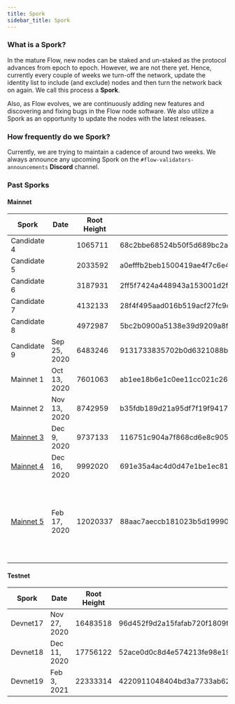 ```yaml
---
title: Spork
sidebar_title: Spork
---
```


### What is a Spork?

In the mature Flow, new nodes can be staked and un-staked as the protocol advances from epoch to epoch. However, we are not there yet.
Hence, currently every couple of weeks we turn-off the network, update the identity list to include (and exclude) nodes and then turn the network back on again.
We call this process a **Spork**.

Also, as Flow evolves, we are continuously adding new features and discovering and fixing bugs in the Flow node software.
We also utilize a Spork as an opportunity to update the nodes with the latest releases.

### How frequently do we Spork?

Currently, we are trying to maintain a cadence of around two weeks. We always announce any upcoming Spork on the `#flow-validators-announcements` **Discord** channel.

### Past Sporks

#### Mainnet

|Spork                                                               |Date        |Root Height|Root Parent ID                                                  |Root State Commit                                               |Git Commit                              |Branch/Tag|Docker Tag|
|--------------------------------------------------------------------|------------|-----------|----------------------------------------------------------------|----------------------------------------------------------------|----------------------------------------|----------|----------|
|Candidate 4                                                         |            |1065711    |68c2bbe68524b50f5d689bc2ac7ad2dd70e88ed7dd15ad6c3cdf6ea314cb1aa3|c05086e4d1d428d3b9af5bd8b81d8780054f783ef4eec3ca28b491202e9ac696|b9b197280d6590576f1ef183bc3d04d41d6be587|          |          |
|Candidate 5                                                         |            |2033592    |a0efffb2beb1500419ae4f7c6e49bfbbe3a4d1d1c201bf925ccaec467ea30e91|0190d417a26b9870f5bb2cf408ad31985b3aa7e57f6ababa6e543f0f90b99dcd|cd876653d20b398952af4002701a0ae2800fd5f2|          |          |
|Candidate 6                                                         |            |3187931    |2ff5f7424a448943a153001d2f0869d4fac330906ecb8e17b7ef7fe50e4c7b36|bd7f16dc5ef5eced849ab5f437547c14c1907059e1ecf89a942d0521166c5cbb|b30c48008c0ec1cc8ecb750aeb9ff9f3d712681d|          |          |
|Candidate 7                                                         |            |4132133    |28f4f495aad016b519acf27fc9d9a328f6a4009807480e36e2df780eeccd99bc|001d173bfcf9c7f71684da89bff72b3ee582b39a69c7929360230faf73735c17|f811f8cd49369ae2bc559e0fbb781aff129484f5|candidate7|v0.7.2    |
|Candidate 8                                                         |            |4972987    |5bc2b0900a5138e39d9209a8fe32e14b3e5c884bd36d2a645620f746b7c8bd47|6b9161a225b087a461ec95e710fdf4e73f6d6c9401ebf066207a021dced4ce5e|                                        |v0.8.2    |          |
|Candidate 9                                                         |Sep 25, 2020|6483246    |9131733835702b0d6321088bddb4642a4964bb5c630440ccb0de47bdbc371d1a|90c6f406f5d21880d525ad4702cb249509b85e7f745db2de67e9fe541a56da4c|v0.9.3                                  |v0.9.3    |          |
|Mainnet 1                                                           |Oct 13, 2020|7601063    |ab1ee18b6e1c0ee11cc021c26a17c694c627699a576e85f7013cd743bdbc7877|6e1adf15689eaf5ea6859bcdd0b510f5eb4c34dac878d8577b3f65bc20c3f312|114d45436e7d9052e910c98a1e40f730e3fd12d7|v0.10.1   |v0.10.1   |
|Mainnet 2                                                           |Nov 13, 2020|8742959    |b35fdb189d21a95df7f19f941786f748d9854a8b93b1e555b51cda7d9f53a6e1|d6a25be552ed93213df0ffc2e8c7f39f6401c04cbf22bac7a4b84d3c9493f005|4ef68efb935c0e3393ae3966752ece5e7739bab4|v0.11.1   |v0.11.1   |
|[Mainnet 3](https://github.com/onflow/flow-go/releases/tag/v0.12.6) |Dec 9, 2020 |9737133    |116751c904a7f868cd6e8c90522fdbd70fe826db6886b830338c68c6339df3e7|1d2c91e801d0560024848a0c981e03120efc372436ada5f7909c4d44d4600f04|badd5887512b955e7aa18b4e73dae980ca72fa22|v0.12.6   |v0.12.6   |
|[Mainnet 4](https://github.com/onflow/flow-go/releases/tag/v0.13.1) |Dec 16, 2020|9992020    |691e35a4ac4d0d47e1be1ec81512ac9f6cdd04545b908fad1d6ceea58c76b560|0011fda57f2f3aaa8e6bcc1e1deea9778a9543252f8b65bbd4ebca3687789420|f4a73c7f20109209e9e2e999cf50fcf1ec41241b|v0.13.1   |v0.13.1   |
|[Mainnet 5](https://github.com/onflow/flow-go/releases/tag/v0.14.1) |Feb 17, 2020|12020337    |88aac7aeccb181023b5d1999001d49219ff348986b8abd46c02ad10a12edf3ac|54bef048a6c5574ef4eb452dd2698aeb2fe5eca6edd536aca6d0bc631c2daaa9|027569a9d76e41b1140b189fa1b9187c711ab241|v0.14.1 for Access, Verification, Collection and v0.14.2 for Consensus and Execution   |v0.14.1 / v0.14.2   |

#### Testnet

|Spork                 |Date        |Root Height|Root Parent ID                                                  |Root State Commit                                               |Git Commit                              |Branch/Tag|Docker Tag|
|----------------------|------------|-----------|----------------------------------------------------------------|----------------------------------------------------------------|----------------------------------------|----------|----------|
|Devnet17              |Nov 27, 2020|16483518   |96d452f9d2a15fafab720f1809fc490b019b23e42c885590e62085e48b8c2b6b|0b45f6055a1f09b413d098997cc0e7c9a0ef19eac8b4d294085b0e2f436c6bff|ef54713595d0fe1e0bb4b14e9469c4a64dfaf6e7|v0.12.1   |v0.12.1   |
|Devnet18              |Dec 11, 2020|17756122   |52ace0d0c8d4e574213fe98e19a5043f215bee992659bd1ef35c5758acf54d1b|b1412c9d453b1c10d3ace6111e00ac804d564ba3d3295002bedb077685c7da73|115ccee9cae920ee5bc309537cf43a9b152a1cf9|v0.13.0   |v0.13.0   |
|Devnet19              |Feb 3, 2021 |22333314   |4220911048404bd3a7733ab6219531a5945dc20020f86869bcd6422c3a6e3f76|f6eea9b652a7df433b80d8d647ba414aabcfa03153dd1cba33048c27ce888097|eb11ae095df6db6e856b1a8e824f03ce4c713b19|v0.14.0   |v0.14.0   |
